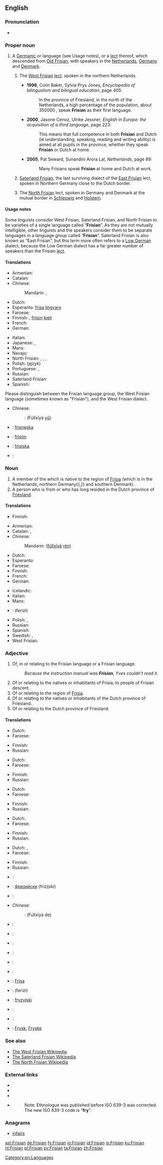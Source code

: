 ==English==
{{wikipedia|dab=Frisian languages}}
{{interwiktionary|code=fy|name=West Frisian}}

===Pronunciation===
* {{IPA|/ˈfɹɪʒən/|/ˈfɹɪziən/|lang=en}}

===Proper noun===
{{en-proper noun}}

# A [[Germanic]] {{w|language group}} or language (see Usage notes), or a [[lect]] thereof, which descended from [[Old Frisian]], with speakers in the [[Netherlands]], [[Germany]] and [[Denmark]].
## {{context|specifically}} The [[West Frisian]] [[lect]], spoken in the northern Netherlands.
##* '''1998''', Colin Baker, Sylvia Prys Jones, ''Encyclopedia of bilingualism and bilingual education'', page 405:
##*: In the province of Friesland, in the north of the Netherlands, a high percentage of the population, about 350000<!--percent? wow. hehe-->, speak '''Frisian''' as their first language.
##* '''2000''', Jasone Cenoz, Ulrike Jessner, ''English in Europe: the acquisition of a third language'', page 223:
##*: This means that full competence in both '''Frisian''' and Dutch (ie understanding, speaking, reading and writing ability) is aimed at all pupils in the province, whether they speak '''Frisian''' or Dutch at home.
##* '''2005''', Pat Seward, Sunandini Arora Lal, ''Netherlands'', page 89:
##*: Many Frisians speak '''Frisian''' at home and Dutch at work.
## {{context|specifically}} [[Saterland Frisian]], the last surviving dialect of the [[East Frisian]] lect, spoken in Northern Germany close to the Dutch border.
## {{context|specifically}} The [[North Frisian]] lect, spoken in Germany and Denmark at the mutual border in [[Schleswig]] and [[Holstein]].

====Usage notes====
Some linguists consider West Frisian, Saterland Frisian, and North Frisian to be varieties of a single language called “'''Frisian'''”. As they are not mutually intelligible, other linguists and the speakers consider them to be separate languages in a language group called “'''Frisian'''”. Saterland Frisian is also known as “East Frisian”, but this term more often refers to a [[Low German]] dialect, because the Low German dialect has a far greater number of speakers than the Frisian [[lect]].

====Translations====
{{trans-top|the Frisian language group}}
* Armenian: {{t-|hy|ֆրիզերեն|tr=frizeren|sc=Armn}}
* Catalan: {{t-|ca|frisó|m}}
* Chinese:
*: Mandarin: {{t|cmn|弗里西亞語|sc=Hani}}, {{t|cmn|弗里西亚语|tr=Fúlǐxīyà yǔ|sc=Hani}}
* Dutch: {{t+|nl|Fries|n}}
* Esperanto: [[frisa]] [[lingvaro]]
* Faroese: {{t-|fo|frísiskt|n}}
* Finnish: {{t+|fi|friisi}}, [[friisi|friisin]] [[kieli]]
* French: {{t+|fr|frison|m}}
* German: {{t+|de|Friesisch|n}}
{{trans-mid}}
* Italian: {{t+|it|frisone}}
* Japanese: {{t+|ja|フリジア語|tr=Furijia-go}}, {{t-|ja|フリース語|tr=Furīsu-go}}
* Manx: {{t-|gv|Freeshlannish|f}}
* Navajo: {{tø|nv|Fwíízhin Dineʼé bizaad}}
* North Frisian: {{tø|frr|Frasch}}, {{tø|frr|Fresk}}, {{tø|frr|Freesk}}, {{tø|frr|Friisk}}
* Polish: (język) {{t-|pl|fryzyjski|m}}
* Portuguese: {{t+|pt|frísio|m}}, {{t+|pt|frisão|m}}
* Russian: {{t+|ru|фризский|m|tr=frízskij|sc=Cyrl}} {{qualifier|язы́к}}
* Saterland Frisian: {{tø|stq|Fräisch}}
* Spanish: {{t+|es|frisón|m}}
{{trans-bottom}}

{{trans-see|the West Frisian language|West Frisian}}

{{checktrans-top}}
Please distinguish between the Frisian language group, the West Frisian language (sometimes known as "Frisian"), and the West Frisian dialect.
* Chinese:
*: {{ttbc|cmn}}: {{zh-ts|[[弗里西亞]][[語]]|[[弗里西亚]][[语]]}} (Fúlǐxīyà [[yǔ]])
* {{ttbc|is}}: [[frísneska]] {{f}}
* {{ttbc|es}}: [[frisón]] {{m}}
* {{ttbc|sv}}: [[frisiska]] {{c}}
* {{ttbc|fr}}: {{t+|fr|frison|m}}
{{trans-bottom}}

===Noun===
{{en-noun}}

# A member of the {{w|Frisians|Germanic ethnic group}} which is native to the region of [[Frisia]] (which is in the Netherlands, northern Germany{{,}} and southern Denmark).
# A person who is from or who has long resided in the Dutch province of [[Friesland]].

====Translations====
{{trans-top|member of the Germanic ethnic group which is native to Frisia}}
* Finnish: {{t+|fi|friisi}}
{{trans-mid}}
{{trans-bottom}}

{{trans-top|person from the Dutch province of Friesland}}
* Armenian: {{t-|hy|ֆրիզ|tr=friz|sc=Armn}}
* Catalan: {{t-|ca|frisó|m}}, {{t-|ca|frisona|f}}
* Chinese:
*: Mandarin: {{zh-ts|[[弗里西亞]][[人]]|[[弗里西亚]][[人]]}} ([[fú]][[lǐ]][[xī]][[yà]] [[rén]])
* Dutch: {{t+|nl|Fries|m}}
* Esperanto: {{t+|eo|friso}}
* Faroese: {{t-|fo|frísi|m}}
* Finnish: {{t+|fi|friisiläinen}}
* French: {{t+|fr|Frison|m}}
* German: {{t+|de|Friese|m}}
{{trans-mid}}
* Icelandic: {{t-|is|fríslendingur|m}}
* Italian: {{t+|it|frisone|m}}
* Manx: {{t-|gv|Freeshlannagh|m}}
* {{ttbc|fa}}: {{fa-Arab|[[فریزی]]}} (ferizi)
* Polish: {{t-|pl|Fryz|m}}, {{t-|pl|Fryzyjka|f}}
* Russian: {{t+|ru|фриз|sc=Cyrl}}
* Spanish: {{t+|es|frisón|m}}
* Swedish: {{t+|sv|fris|c}}, {{t+|sv|frisiska|c}}
* West Frisian: {{t+|fy|Fries}}
{{trans-bottom}}

===Adjective===
{{en-adj}}

# Of, in or relating to the Frisian language or a Frisian language.
#: ''Because the instruction manual was '''Frisian''', Yves couldn't read it.''
# Of or relating to the natives or inhabitants of Frisia; to people of Frisian descent.
# Of or relating to the region of [[Frisia]].
# Of or relating to the natives or inhabitants of the Dutch province of Friesland.
# Of or relating to the Dutch province of Friesland.

====Translations====
{{trans-top|of or in the or a Frisian language}}
* Dutch: {{t+|nl|Fries}}
* Faroese: {{t|fo|frísiskur}}
{{trans-mid}}
* Finnish: {{t-|fi|friisinkielinen}}
* Russian: {{t+|ru|фризский|tr=frízskij}}
{{trans-bottom}}

{{trans-top|of or relating to the people of Frisia}}
* Dutch: {{t+|nl|Fries}}
* Faroese: {{t|fo|frísiskur}}
{{trans-mid}}
* Finnish: {{t+|fi|friisiläinen}}
* Russian: {{t+|ru|фризский|tr=frízskij}}
{{trans-bottom}}

{{trans-top|of or relating to the region of Frisia}}
* Dutch: {{t+|nl|Fries}}
* Faroese: {{t|fo|frísiskur}}
{{trans-mid}}
* Finnish: {{t+|fi|friisiläinen}}
* Russian: {{t+|ru|фризский|tr=frízskij}}
{{trans-bottom}}

{{trans-top|of or relating to the people of the Dutch province of Friesland}}
* Dutch: {{t+|nl|Fries}}
* Faroese: {{t|fo|frísiskur}}
{{trans-mid}}
* Finnish: {{t+|fi|friisiläinen}}
* Russian: {{t+|ru|фризский|tr=frízskij}}
{{trans-bottom}}

{{trans-top|of or pertaining to the Dutch province of Friesland}}
* Dutch: {{t+|nl|Fries}}, {{t+|nl|Frieslands}}
* Faroese: {{t|fo|frísiskur}}
{{trans-mid}}
* Finnish: {{t+|fi|friisiläinen}}
* Russian: {{t+|ru|фризский|tr=frízskij}}
{{trans-bottom}}

{{checktrans-top}}
* {{ttbc|hy}}: {{t-|hy|ֆրիզյան|tr=frizyan|sc=Armn}}
* {{ttbc|bg}}: [[фризийски]] (frizijski) {{m}}
* {{ttbc|ca}}: {{t-|ca|frisó}}
* Chinese:
*: {{ttbc|cmn}}: {{zh-ts|[[弗里西亞]]的|[[弗里西亚]]的}} (Fúlǐxīyà de)
* {{ttbc|da}}: {{t-|da|frisisk|m}}
* {{ttbc|eo}}: {{t-|eo|frisa}}
* {{ttbc|de}}: {{t+|de|friesisch}}
{{trans-mid}}
* {{ttbc|is}}: {{t-|is|frísneskur}}
* {{ttbc|it}}: {{t+|it|frisone}}
* {{ttbc|gv}}: {{t-|gv|Freeshlannagh|m}}
* {{ttbc|ofs}}: [[Frisa]]
* {{ttbc|fa}}: {{fa-Arab|[[فریزی]]}} (ferizi)
* {{ttbc|pl}}: [[fryzyjski]]
* {{ttbc|es}}: {{t+|es|frisón}}
* {{ttbc|sv}}: {{t+|sv|frisisk}}
* {{ttbc|fy}}: [[Frysk]], [[Fryske]]
{{trans-bottom}}

===See also===
* [http://fy.wikipedia.org/wiki/Haadside The West Frisian Wikipedia]
* [http://stq.wikipedia.org/wiki/Haudsiede The Saterland Frisian Wikipedia]
* [http://frr.wikipedia.org/wiki/Hoodsid The North Frisian Wikipedia]

===External links===
* {{ethnologue|lang=Western Frisian|code=fri}}
* {{ethnologue|lang=Northern Frisian|code=frr}}
* {{ethnologue|lang=Saterland Frisian|code=stq}}
* {{ethnologue|lang=Eastern Frisian|code=frs}}
*: Note: Ethnologue was published before ISO 639-3 was corrected. The new ISO 639-3 code is “'''fry'''”.

===Anagrams===
* [[infairs#English|infairs]]

[[Category:en:Languages]]

[[ast:Frisian]]
[[de:Frisian]]
[[fy:Frisian]]
[[io:Frisian]]
[[id:Frisian]]
[[is:Frisian]]
[[ku:Frisian]]
[[nl:Frisian]]
[[pl:Frisian]]
[[sv:Frisian]]
[[ta:Frisian]]
[[zh:Frisian]]